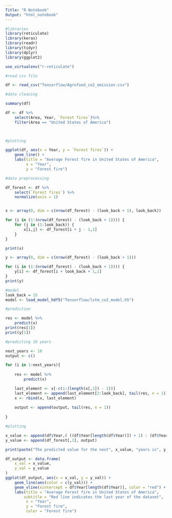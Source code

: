 ```yaml
---
Title: "R Notebook"
Output: "html_notebook"
---
```

```r
#libraries
library(reticulate)
library(keras)
library(readr)
library(tidyr)
library(dplyr)
library(ggplot2)

use_virtualenv("r-reticulate")
```


```r
#read csv file

df <- read_csv("Tensorflow/Agrofood_co2_emission.csv")


```

```r

#data cleaning

summary(df)

df <- df %>%
    select(Area, Year, `Forest fires`)%>%
    filter(Area == "United States of America")

    

```

```r
#plotting

ggplot(df, aes(x = Year, y = `Forest fires`)) +
    geom_line() +
    labs(title = "Average Forest fire in United States of America",
         x = "Year",
         y = "Forest fire")

```



```r
#data preprocessing

df_forest <- df %>%
    select(`Forest fires`) %>%
    normalize(axis = 1)


x <- array(0, dim = c(nrow(df_forest) - (look_back + 1), look_back))

for (i in (1:(nrow(df_forest) - (look_back + 1)))) {
    for (j in (1:look_back)) {
        x[i,j] <- df_forest[i + j - 1,1]
    }
}

print(x)

y <- array(0, dim = c(nrow(df_forest) - (look_back + 1)))

for (i in (1:(nrow(df_forest) - (look_back + 1)))) {
    y[i] <- df_forest[i + look_back + 1,1]
}
print(y)
```

```r

#model
look_back = 15
model <- load_model_hdf5("Tensorflow/lstm_co2_model.h5")

```

```r

#prediction

res <- model %>%
    predict(x)
print(res[1])
print(y[1])
```

```r

#predicting 10 years

next_years <- 10
output <- c()

for (i in 1:next_years){
    
    res <- model %>%
        predict(x)

    last_element <- x[-c(1:(length(x[,1]) - 1))]
    last_element <- append(last_element[2:look_back], tail(res, n = 1))
    x <- rbind(x, last_element)
    
    output <- append(output, tail(res, n = 1))
    
}

```

```r

#plotting

x_value <- append(df$Year,( ((df$Year[length(df$Year)]) + 1) : (df$Year[length(df$Year)] + next_years) ))
y_value <- append(df_forest[,1], output)

print(paste("The predicted value for the next", x_value, "years is", y_value))

df_output <- data.frame(
    x_val = x_value,
    y_val = y_value
)
ggplot(df_output, aes(x = x_val, y = y_val)) +
    geom_line(aes(color = c(y_val))) +
    geom_vline(xintercept = df$Year[length(df$Year)], color = "red") +
    labs(title = "Average Forest fire in United States of America",
        subtitle = "Red line indicates the last year of the dataset",
         x = "Year",
         y = "Forest fire",
         color = "Forest fire")

```